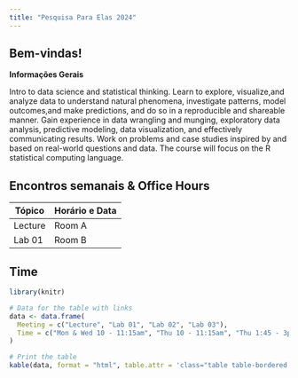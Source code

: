 ```yaml
---
title: "Pesquisa Para Elas 2024"
---
```


## Bem-vindas!

**Informações Gerais**

Intro to data science and statistical thinking. Learn to explore, visualize,and analyze data to understand natural phenomena, investigate patterns, model outcomes,and make predictions, and do so in a reproducible and shareable manner. Gain experience in data wrangling and munging, exploratory data analysis, predictive modeling, data visualization, and effectively communicating results. Work on problems and case studies inspired by and based on real-world questions and data. The course will focus on the R statistical computing language.

## Encontros semanais & Office Hours

| Tópico  | Horário e Data | 
|---------|----------------|
| Lecture | Room A         | 
| Lab 01  | Room B         | 

## Time

```r

library(knitr)

# Data for the table with links
data <- data.frame(
  Meeting = c("Lecture", "Lab 01", "Lab 02", "Lab 03"),
  Time = c("Mon & Wed 10 - 11:15am", "Thu 10 - 11:15am", "Thu 1:45 - 3pm", "Thu 3:30 - 4:45pm")
)

# Print the table
kable(data, format = "html", table.attr = 'class="table table-bordered table-condensed"', escape = FALSE, col.names = c("Nome", "Contato"))

```

